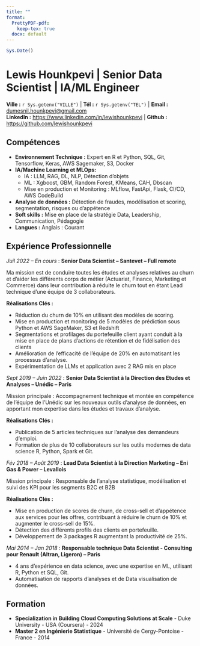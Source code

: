 ```yaml
---
title: ""
format:
  PrettyPDF-pdf:
    keep-tex: true
  docx: default
---
```


```r
Sys.Date()
```

# Lewis Hounkpevi \| Senior Data Scientist \| IA/ML Engineer

\begin{center}Forte expertise en IA/ML, Python, R, AWS Cloud\end{center}

**Ville :**  `r Sys.getenv("VILLE")` \| **Tél :** `r Sys.getenv("TEL")` \| **Email :** [dumesnil.hounkpevi\@gmail.com](mailto:dumesnil.hounkpevi@gmail.com) \
**LinkedIn :** <https://www.linkedin.com/in/lewishounkpevi> \| **Github :** <https://github.com/lewishounkpevi>



<!-- ## Résumé -->

<!-- Senior Data Scientist expérimenté avec une expertise en machine learning, analyse de données et outils tels que Python, R et AWS. Possède une solide expérience en leadership et en formation d'équipes, avec des contributions significatives dans divers secteurs. Diplômé en ingénierie statistique, reconnu pour ses compétences en modélisation, segmentation et réduction du churn. -->

## Compétences

-   **Environnement Technique :** Expert en R et Python, SQL, Git, Tensorflow, Keras, AWS Sagemaker, S3, Docker
-   **IA/Machine Learning et MLOps:**
    -   IA : LLM, RAG, DL, NLP, Détection d'objets
    -   ML : Xgboost, GBM, Random Forest, KMeans, CAH, Dbscan
    -   Mise en production et Monitoring : MLflow, FastApi, Flask, CI/CD, AWS CodeBuild
-   **Analyse de données :** Détection de fraudes, modélisation et scoring, segmentation, risques ou d’appétence
-   **Soft skills :** Mise en place de la stratégie Data, Leadership, Communication, Pédagogie
-   **Langues :** Anglais : Courant

## Expérience Professionnelle

*Juil 2022 – En cours* : **Senior Data Scientist – Santevet – Full remote**

Ma mission est de conduire toutes les études et analyses relatives au churn et d’aider les différents corps de métier (Actuariat, Finance, Marketing et Commerce) dans leur contribution à réduite le churn tout en étant Lead technique d’une équipe de 3 collaborateurs.

**Réalisations Clés :**

-   Réduction du churn de 10% en utilisant des modèles de scoring.
-   Mise en production et monitoring de 5 modèles de prédiction sous Python et AWS SageMaker, S3 et Redshift
-   Segmentations et profilages du portefeuille client ayant conduit à la mise en place de plans d'actions de rétention et de fidélisation des clients
-   Amélioration de l’efficacité de l’équipe de 20% en automatisant les processus d’analyse.
-   Expérimentation de LLMs et application avec 2 RAG mis en place

*Sept 2019 – Juin 2022* : **Senior Data Scientist à la Direction des Etudes et Analyses – Unédic – Paris**

Mission principale : Accompagnement technique et montée en compétence de l'équipe de l'Unédic sur les nouveaux outils d'analyse de données, en apportant mon expertise dans les études et travaux d'analyse.

**Réalisations Clés :**

-   Publication de 5 articles techniques sur l'analyse des demandeurs d’emploi.
-   Formation de plus de 10 collaborateurs sur les outils modernes de data science R, Python, Spark et Git.

*Fév 2018 – Août 2019* : **Lead Data Scientist à la Direction Marketing – Eni Gas & Power – Levallois**

Mission principale : Responsable de l'analyse statistique, modélisation et suivi des KPI pour les segments B2C et B2B

**Réalisations Clés :**

-   Mise en production de scores de churn, de cross-sell et d'appétence aux services pour les offres, contribuant à réduire le churn de 10% et augmenter le cross-sell de 15%.
-   Détection des différents profils des clients en portefeuille.
-   Développement de 3 packages R augmentant la productivité de 25%.

*Mai 2014 – Jan 2018* : **Responsable technique Data Scientist - Consulting pour Renault (Altran, Ligeron) – Paris**

-   4 ans d’expérience en data science, avec une expertise en ML, utilisant R, Python et SQL, Git.
-  Automatisation de rapports d'analyses et de Data visualisation de données.

## Formation

-   **Specialization in Building Cloud Computing Solutions at Scale** - Duke University - USA (Coursera) - 2024
-   **Master 2 en Ingénierie Statistique** - Université de Cergy-Pontoise - France - 2014

